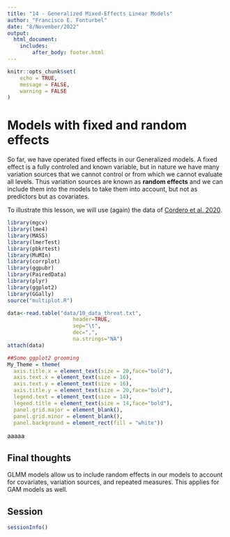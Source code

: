 ```yaml
---
title: "14 - Generalized Mixed-Effects Linear Models"
author: "Francisco E. Fonturbel"
date: "8/November/2022"
output: 
  html_document:
    includes:
        after_body: footer.html
---
```


```r
knitr::opts_chunk$set(
	echo = TRUE,
	message = FALSE,
	warning = FALSE
)
```

# Models with fixed and random effects

So far, we have operated fixed effects in our Generalized models. A fixed effect is a fully controled and known variable, but in nature we have many variation sources that we cannot control or from which we cannot evaluate all levels. Thus variation sources are known as **random effects** and we can include them into the models to take them into account, but not as predictors but as covariates.

To illustrate this lesson, we will use (again) the data of [Cordero et al. 2020](https://www.mdpi.com/2071-1050/12/21/9252).

```r
library(mgcv)
library(lme4)
library(MASS)
library(lmerTest)
library(pbkrtest)
library(MuMIn)
library(corrplot)
library(ggpubr)
library(PairedData)
library(plyr)
library(ggplot2)
library(GGally)
source("multiplot.R")

data<-read.table("data/10_data_threat.txt", 
                     header=TRUE, 
                     sep="\t",
                     dec=",",
                     na.strings="NA")
attach(data)

##Some ggplot2 grooming
My_Theme = theme(
  axis.title.x = element_text(size = 20,face="bold"),
  axis.text.x = element_text(size = 16),
  axis.text.y = element_text(size = 16),
  axis.title.y = element_text(size = 20,face="bold"),
  legend.text = element_text(size = 14),
  legend.title = element_text(size = 14,face="bold"),
  panel.grid.major = element_blank(),
  panel.grid.minor = element_blank(),
  panel.background = element_rect(fill = "white"))
```

aaaaa

## Final thoughts

GLMM models allow us to include random effects in our models to account for covariates, variation sources, and repeated measures. This applies for GAM models as well.


## Session

```r
sessionInfo()
```